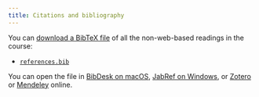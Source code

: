 ```yaml
---
title: Citations and bibliography
---
```


You can [download a BibTeX file](/bib/references.bib) of all the non-web-based readings in the course:

- [<i class="fas fa-book"></i> `references.bib`](/bib/references.bib)

You can open the file in [BibDesk on macOS](http://bibdesk.sourceforge.net/), [JabRef on Windows](http://www.jabref.org/), or [Zotero](https://www.zotero.org/) or [Mendeley](https://www.mendeley.com/) online.
